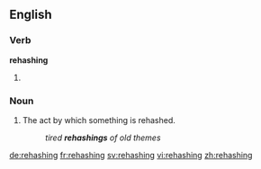 ==English==

===Verb===
'''rehashing'''

# {{present participle of|rehash}}

===Noun===
{{en-noun}}

# The act by which something is rehashed.
#: ''tired '''rehashings''' of old themes''

[[de:rehashing]]
[[fr:rehashing]]
[[sv:rehashing]]
[[vi:rehashing]]
[[zh:rehashing]]